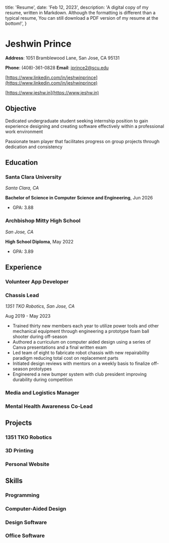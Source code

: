 
  title: 'Resume',
  date: 'Feb 12, 2023',
  description: 'A digital copy of my resume, written in Markdown. Although the formatting is different than a typical resume, You can still download a PDF version of my resume at the bottom!',
}

# Jeshwin Prince

**Address**: 1051 Bramblewood Lane, San Jose, CA 95131

**Phone**: (408)-361-0828 **Email**: [jprince2@scu.edu](mailto:jprince2@scu.edu)

[https://www.linkedin.com/in/jeshwinprince](https://www.linkedin.com/in/jeshwinprince)

[https://www.jeshw.in](https://www.jeshw.in)

## Objective

Dedicated undergraduate student seeking internship position to gain experience designing and creating software effectively
within a professional work environment

Passionate team player that facilitates progress on group projects through dedication and consistency

## Education

### Santa Clara University

*Santa Clara, CA*

**Bachelor of Science in Computer Science and Engineering**, Jun 2026

* GPA: 3.88

### Archbishop Mitty High School

*San Jose, CA*

**High School Diploma**, May 2022

* GPA: 3.89

## Experience

### Volunteer App Developer

### Chassis Lead

*1351 TKO Robotics, San Jose, CA*

Aug 2019 - May 2023

* Trained thirty new members each year to utilize power tools and other mechanical equipment through engineering a prototype
foam ball shooter during off-season
* Authored a curriculum on computer aided design using a series of Canva presentations and a final written exam
* Led team of eight to fabricate robot chassis with new repairability paradigm reducing total cost on replacement parts
* Initiated design reviews with mentors on a weekly basis to finalize off-season prototypes
* Engineered a new bumper system with club president improving durability during competition

### Media and Logistics Manager

### Mental Health Awareness Co-Lead

## Projects

### 1351 TKO Robotics

### 3D Printing

### Personal Website

## Skills

### Programming

### Computer-Aided Design

### Design Software

### Office Software

